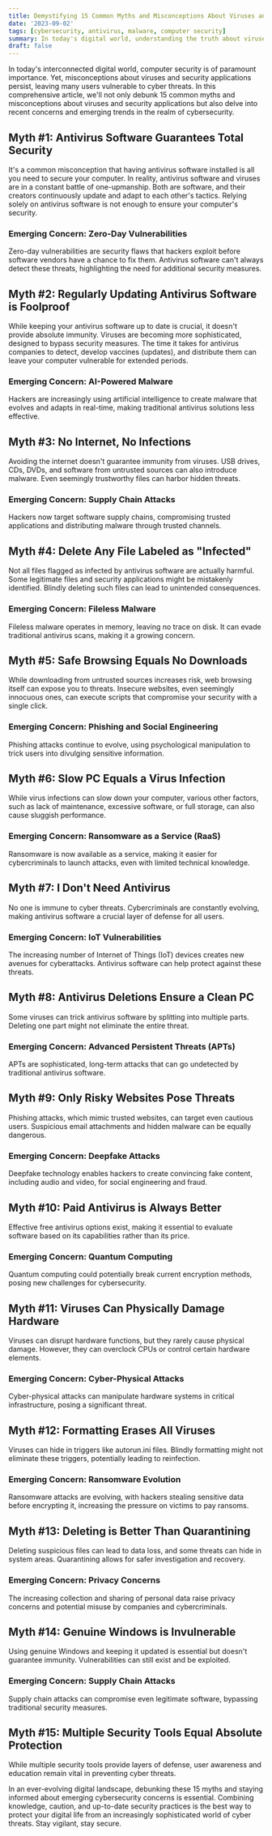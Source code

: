 ```yaml
---
title: Demystifying 15 Common Myths and Misconceptions About Viruses and Security Applications
date: '2023-09-02'
tags: [cybersecurity, antivirus, malware, computer security]
summary: In today's digital world, understanding the truth about viruses and security applications is crucial. This article debunks 15 common myths while addressing emerging cybersecurity concerns.
draft: false
---
```


In today's interconnected digital world, computer security is of paramount importance. Yet, misconceptions about viruses and security applications persist, leaving many users vulnerable to cyber threats. In this comprehensive article, we'll not only debunk 15 common myths and misconceptions about viruses and security applications but also delve into recent concerns and emerging trends in the realm of cybersecurity.

<TOCInline toc={props.toc} maxHeadingLevel={5} />

## Myth #1: Antivirus Software Guarantees Total Security

It's a common misconception that having antivirus software installed is all you need to secure your computer. In reality, antivirus software and viruses are in a constant battle of one-upmanship. Both are software, and their creators continuously update and adapt to each other's tactics. Relying solely on antivirus software is not enough to ensure your computer's security.

### Emerging Concern: Zero-Day Vulnerabilities

Zero-day vulnerabilities are security flaws that hackers exploit before software vendors have a chance to fix them. Antivirus software can't always detect these threats, highlighting the need for additional security measures.

## Myth #2: Regularly Updating Antivirus Software is Foolproof

While keeping your antivirus software up to date is crucial, it doesn't provide absolute immunity. Viruses are becoming more sophisticated, designed to bypass security measures. The time it takes for antivirus companies to detect, develop vaccines (updates), and distribute them can leave your computer vulnerable for extended periods.

### Emerging Concern: AI-Powered Malware

Hackers are increasingly using artificial intelligence to create malware that evolves and adapts in real-time, making traditional antivirus solutions less effective.

## Myth #3: No Internet, No Infections

Avoiding the internet doesn't guarantee immunity from viruses. USB drives, CDs, DVDs, and software from untrusted sources can also introduce malware. Even seemingly trustworthy files can harbor hidden threats.

### Emerging Concern: Supply Chain Attacks

Hackers now target software supply chains, compromising trusted applications and distributing malware through trusted channels.

## Myth #4: Delete Any File Labeled as "Infected"

Not all files flagged as infected by antivirus software are actually harmful. Some legitimate files and security applications might be mistakenly identified. Blindly deleting such files can lead to unintended consequences.

### Emerging Concern: Fileless Malware

Fileless malware operates in memory, leaving no trace on disk. It can evade traditional antivirus scans, making it a growing concern.

## Myth #5: Safe Browsing Equals No Downloads

While downloading from untrusted sources increases risk, web browsing itself can expose you to threats. Insecure websites, even seemingly innocuous ones, can execute scripts that compromise your security with a single click.

### Emerging Concern: Phishing and Social Engineering

Phishing attacks continue to evolve, using psychological manipulation to trick users into divulging sensitive information.

## Myth #6: Slow PC Equals a Virus Infection

While virus infections can slow down your computer, various other factors, such as lack of maintenance, excessive software, or full storage, can also cause sluggish performance.

### Emerging Concern: Ransomware as a Service (RaaS)

Ransomware is now available as a service, making it easier for cybercriminals to launch attacks, even with limited technical knowledge.

## Myth #7: I Don't Need Antivirus

No one is immune to cyber threats. Cybercriminals are constantly evolving, making antivirus software a crucial layer of defense for all users.

### Emerging Concern: IoT Vulnerabilities

The increasing number of Internet of Things (IoT) devices creates new avenues for cyberattacks. Antivirus software can help protect against these threats.

## Myth #8: Antivirus Deletions Ensure a Clean PC

Some viruses can trick antivirus software by splitting into multiple parts. Deleting one part might not eliminate the entire threat.

### Emerging Concern: Advanced Persistent Threats (APTs)

APTs are sophisticated, long-term attacks that can go undetected by traditional antivirus software.

## Myth #9: Only Risky Websites Pose Threats

Phishing attacks, which mimic trusted websites, can target even cautious users. Suspicious email attachments and hidden malware can be equally dangerous.

### Emerging Concern: Deepfake Attacks

Deepfake technology enables hackers to create convincing fake content, including audio and video, for social engineering and fraud.

## Myth #10: Paid Antivirus is Always Better

Effective free antivirus options exist, making it essential to evaluate software based on its capabilities rather than its price.

### Emerging Concern: Quantum Computing

Quantum computing could potentially break current encryption methods, posing new challenges for cybersecurity.

## Myth #11: Viruses Can Physically Damage Hardware

Viruses can disrupt hardware functions, but they rarely cause physical damage. However, they can overclock CPUs or control certain hardware elements.

### Emerging Concern: Cyber-Physical Attacks

Cyber-physical attacks can manipulate hardware systems in critical infrastructure, posing a significant threat.

## Myth #12: Formatting Erases All Viruses

Viruses can hide in triggers like autorun.ini files. Blindly formatting might not eliminate these triggers, potentially leading to reinfection.

### Emerging Concern: Ransomware Evolution

Ransomware attacks are evolving, with hackers stealing sensitive data before encrypting it, increasing the pressure on victims to pay ransoms.

## Myth #13: Deleting is Better Than Quarantining

Deleting suspicious files can lead to data loss, and some threats can hide in system areas. Quarantining allows for safer investigation and recovery.

### Emerging Concern: Privacy Concerns

The increasing collection and sharing of personal data raise privacy concerns and potential misuse by companies and cybercriminals.

## Myth #14: Genuine Windows is Invulnerable

Using genuine Windows and keeping it updated is essential but doesn't guarantee immunity. Vulnerabilities can still exist and be exploited.

### Emerging Concern: Supply Chain Attacks

Supply chain attacks can compromise even legitimate software, bypassing traditional security measures.

## Myth #15: Multiple Security Tools Equal Absolute Protection

While multiple security tools provide layers of defense, user awareness and education remain vital in preventing cyber threats.

In an ever-evolving digital landscape, debunking these 15 myths and staying informed about emerging cybersecurity concerns is essential. Combining knowledge, caution, and up-to-date security practices is the best way to protect your digital life from an increasingly sophisticated world of cyber threats. Stay vigilant, stay secure.
